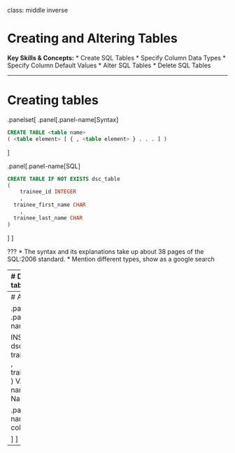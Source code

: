class: middle inverse

# Creating and Altering Tables

**Key Skills & Concepts:**
* Create SQL Tables
* Specify Column Data Types
* Specify Column Default Values
* Alter SQL Tables
* Delete SQL Tables

---

# Creating tables

.panelset[
.panel[.panel-name[Syntax]

```sql
CREATE TABLE <table name>
( <table element> [ { , <table element> } . . . ] )
```
]

.panel[.panel-name[SQL]

```sql
CREATE TABLE IF NOT EXISTS dsc_table
(
    trainee_id INTEGER
    ,
  trainee_first_name CHAR
    ,
  trainee_last_name CHAR
)
```
]
]

???
* The syntax and its explanations take up about 38 pages of
the SQL:2006 standard.
* Mention different types, show as a google search

---
# Drop SQL tables

.panelset[
.panel[.panel-name[Syntax]

```sql
DROP TABLE <table name>;
```
]

.panel[.panel-name[SQL]
```sql
DROP TABLE dsc_table;
```

]

]

---
# Alter SQL tables

.panelset[
.panel[.panel-name[Syntax]
```sql
ALTER TABLE <table name>
ADD [COLUMN] <column definition>
| ALTER [COLUMN] <column name>
{ SET DEFAULT <default value> | DROP DEFAULT }
| DROP [COLUMN] <column name> { CASCADE | RESTRICT }
```
]
.panel[.panel-name[SQL (Setup)]
```sql
CREATE TABLE IF NOT EXISTS dsc_table
(
  trainee_id INTEGER NOT NULL PRIMARY KEY AUTOINCREMENT
    ,
  trainee_first_name CHAR
    ,
  trainee_last_name CHAR
);

INSERT
    INTO
    dsc_table (
        trainee_first_name
        , trainee_last_name
    )
VALUES (
    "First name"
    , "Last Name"
)
```
]

.panel[.panel-name[Adding a column]
```sql
ALTER TABLE dsc_table ADD trainee_join_date DATE DEFAULT "2201-01-01";
```

]
]
---


